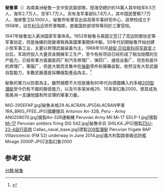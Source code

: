 {{Infobox national military
| name=              秘鲁軍
| native_name =      Fuerzas Armadas del Perú
| image= Naval_Jack_of_Peru.svg
| caption=秘鲁軍徽
| headquarters=             {{PER}}[[利馬|利馬]]
| commander-in-chief=     [[秘魯總統|總統]] [[马丁·比斯卡拉|马丁·比斯卡拉]]
|commander-in-chief_title= 總司令
| minister=             {{es-link|豪尔赫·莫斯科索|Jorge Moscoso}}
| minister_title= 國防部長
| commander= {{es-link|塞萨尔·阿斯杜迪洛·萨尔塞多|César Astudillo Salcedo}}
| commander_title= 聯合司令
| active=             120,658 (2001)<ref name="rial">{{cite web |url=http://www.resdal.org/art-rial.htm |title=存档副本 |accessdate=2006-05-06  |deadurl=yes |archiveurl=https://web.archive.org/web/20070927210407/http://www.resdal.org/art-rial.htm |archivedate=2007-09-27 }}, based on [[Decree|Supreme Decree]] DS No. 69 DE/SG of 2001.</ref>
| budget=               $10億美金 (2013 est.)<ref name="sipri">Stockholm International Peace Research Institute, ''The SIPRI Military Expenditure Database''. Ministerio de Defensa, {{cite web |url=http://first.sipri.org/non_first/milex.php |title=存档副本 |accessdate=2014-11-23 |deadurl=yes |archiveurl=https://web.archive.org/web/20080703201121/http://first.sipri.org/non_first/milex.php |archivedate=2008-07-03 }}.</ref>
| percent_GDP=             1.5% (2006 est.)
| founded=                1821
| branches=              [[秘鲁陸軍|秘鲁陸軍]]<br>[[秘鲁海軍|秘鲁海軍]]<br>[[秘鲁空軍|秘鲁空軍]]
| age=               18
| manpower_age = 17-45<ref>Ley Nº 27178 Ley del Servicio Militar, {{cite web |url=http://www.ejercito.mil.pe/transpar/dispos_legales/ley27178.doc |title=存档副本 |accessdate=2007-03-27  |deadurl=yes |archiveurl=https://web.archive.org/web/20061114191357/http://www.ejercito.mil.pe/transpar/dispos_legales/ley27178.doc |archivedate=2006-11-14 }}</ref>    
| available = 7,920,056
| fit= 6,045,256  
| reaching = 312,375
| conscription= 募兵為主不足時徵兵.<ref>{{Cite web |url=http://news.yahoo.com/peru-criticized-avoidable-military-draft-232915493.html |title=存档副本 |accessdate=2014-11-23 |archive-date=2014-11-29 |archive-url=https://web.archive.org/web/20141129093959/http://news.yahoo.com/peru-criticized-avoidable-military-draft-232915493.html |dead-url=no }}</ref>
| domestic_suppliers=    <!-- List major domestic firms and suppliers of military equipment -->
| foreign_suppliers=     {{RUS}}<br>{{USA}}<br>{{FRA}}<br>{{ITA}}<br>{{BLR}}<br>{{ESP}}<br>{{Flag|China}}<br>{{UZB}}<br>{{Flag|South Korea}}<br/>{{SRB}}<br>{{ISR}}<br>{{ARG}}<br>{{IND}}<br>{{Flag|Cuba}}
| exports=               <!-- Value of annual arms exports -->
| imports=               <!-- Value of annual arms imports -->
| history=               <!-- List main historical articles on wiki -->
| ranks=                 <!-- List rank articles on wiki -->
}}

'''秘鲁軍'''（{{lang-es|Fuerzas Armadas del Perú}}）為南美洲秘鲁一支中型武裝部隊，陸海空總計約14萬人其中陆军8.5万人，海军2.7万人，空军1.7万人。另有准军事部队7.8万人，其中国民警察7.7万人、海岸警卫队1000人，秘鲁所有軍官出自高等军事研究中心，該學校成立于1958年，设在[[利马|利马]]近郊乔里略斯，直属国防部领导等同於三軍官校。

1947年秘鲁加入美洲国家军事体系。1952年秘鲁与美国又签订了双边防御协定等军事协定，但是後續的政變導致與美國軍事關係中斷。50年代初期秘鲁开始创建小型军事工业，主要以修理武器装备为主，1968年10月[[胡安·贝拉斯科·阿尔瓦拉多|胡安·贝拉斯科将军]][[政变|政变]]上台后，军政府投入大量资金開展军工生产，至今有些项目已经形成了相当规模的生产能力，已經有軍方直屬医药厂和汽车修理厂、弹药厂、通信设备厂、坦克和直升机修理厂、軍服厂，但是大致而言集中在[[後勤|後勤]]零件和彈藥自製，依然沒有大型武器自製能力，多數武器還是採購俄製產品為主，<ref>{{Cite web |url=http://news.ifeng.com/mil/3/detail_2013_05/21/25552530_0.shtml |title=鳳凰網-秘魯採購俄製坦克 |accessdate=2014-11-23 |archive-date=2018-02-15 |archive-url=https://web.archive.org/web/20180215085253/http://news.ifeng.com/mil/3/detail_2013_05/21/25552530_0.shtml |dead-url=no }}</ref>

秘魯的軍力以防禦為主，雖然規模不大但是擁有80年代向德國購入的多艘[[209型潛艇|209型潛艇]]至今仍有不錯的靜音能力，以及10多架米格29、10多架幻象2000，使其成為南美洲一支讓他國有所忌憚的軍事力量。

<gallery>
MiG-29SEFAP.jpg|秘魯米格29
ALACRAN.JPG|ALACRAN甲車
1RA_BRIG_FFEE.JPG|國慶閱兵
Antonov An-32B, Peru - Army AN0208070.jpg|俄製An-32B運輸機
Peruvian Army Mil Mi-17 SDLP-1.jpg|俄製[[Mi-17|Mi-17]]
Peruvian soldiers firing SIG 542.jpg|秘魯步兵
SHILKA.JPG|俄製[[ZSU-23-4自行高炮|ZSU-23-4自行高炮]]
Callao_naval_base.jpg|德製[[209型潛艇|209型潛艇]]
Peruvian frigate BAP Villavicencio (FM 52) underway in June 2014.jpg|義大利製路普級巡防艦
Mirage 2000P.JPG|法製幻象2000
</gallery>

==参考文献==
{{reflist}}
[[分類:秘鲁|分類:秘鲁]]
{{美洲各國家和地區軍事}}
